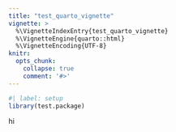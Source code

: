 ```yaml
---
title: "test_quarto_vignette"
vignette: >
  %\VignetteIndexEntry{test_quarto_vignette}
  %\VignetteEngine{quarto::html}
  %\VignetteEncoding{UTF-8}
knitr:
  opts_chunk:
    collapse: true
    comment: '#>'
---
```


```r
#| label: setup
library(test.package)
```

hi
